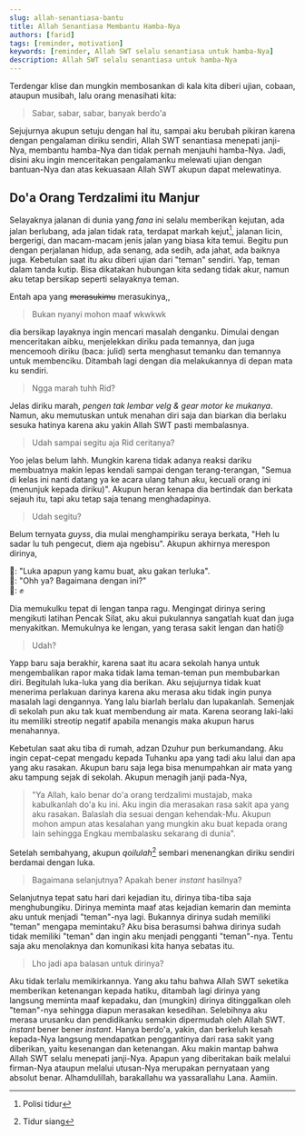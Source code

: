 ```yaml
---
slug: allah-senantiasa-bantu
title: Allah Senantiasa Membantu Hamba-Nya
authors: [farid]
tags: [reminder, motivation]
keywords: [reminder, Allah SWT selalu senantiasa untuk hamba-Nya]
description: Allah SWT selalu senantiasa untuk hamba-Nya
---
```


Terdengar klise dan mungkin membosankan di kala kita diberi ujian, cobaan, ataupun musibah, lalu orang menasihati kita:

> Sabar, sabar, sabar, banyak berdo'a

Sejujurnya akupun setuju dengan hal itu, sampai aku berubah pikiran karena dengan pengalaman diriku sendiri, Allah SWT
senantiasa menepati janji-Nya, membantu hamba-Nya dan tidak pernah menjauhi hamba-Nya.
Jadi, disini aku ingin menceritakan pengalamanku melewati ujian dengan bantuan-Nya dan atas kekuasaan Allah SWT akupun dapat melewatinya.

<!--truncate-->

## Do'a Orang Terdzalimi itu Manjur

Selayaknya jalanan di dunia yang _fana_ ini selalu memberikan kejutan, ada jalan berlubang, ada jalan tidak rata, terdapat markah kejut[^1],
jalanan licin, bergerigi, dan macam-macam jenis jalan yang biasa kita temui. Begitu pun dengan perjalanan hidup, ada senang, ada sedih,
ada jahat, ada baiknya juga. Kebetulan saat itu aku diberi ujian dari "teman" sendiri. Yap, teman dalam tanda kutip. Bisa dikatakan
hubungan kita sedang tidak akur, namun aku tetap bersikap seperti selayaknya teman.

Entah apa yang ~~merasukimu~~ merasukinya,,

> Bukan nyanyi mohon maaf wkwkwk

dia bersikap layaknya ingin mencari masalah denganku. Dimulai dengan menceritakan aibku, menjelekkan diriku pada temannya, dan juga mencemooh
diriku (baca: julid) serta menghasut temanku dan temannya untuk membenciku. Ditambah lagi dengan dia melakukannya di depan mata ku
sendiri.

> Ngga marah tuhh Rid?

Jelas diriku marah, _pengen tak lembar velg & gear motor ke mukanya_. Namun, aku memutuskan untuk menahan diri saja dan biarkan dia berlaku
sesuka hatinya karena aku yakin Allah SWT pasti membalasnya.

> Udah sampai segitu aja Rid ceritanya?

Yoo jelas belum lahh. Mungkin karena tidak adanya reaksi dariku membuatnya makin lepas kendali sampai dengan terang-terangan,
"Semua di kelas ini nanti datang ya ke acara ulang tahun aku, kecuali orang ini (menunjuk kepada diriku)". Akupun heran kenapa dia
bertindak dan berkata sejauh itu, tapi aku tetap saja tenang menghadapinya.

> Udah segitu?

Belum ternyata _guyss_, dia mulai menghampiriku seraya berkata, "Heh lu sadar lu tuh pengecut, diem aja ngebisu". Akupun akhirnya merespon
dirinya,

&#128102;: "Luka apapun yang kamu buat, aku gakan terluka". <br />
&#128103;: "Ohh ya? Bagaimana dengan ini?" <br />
&#128103;: &#9994;

Dia memukulku tepat di lengan tanpa ragu. Mengingat dirinya sering mengikuti latihan Pencak Silat, aku akui pukulannya sangatlah kuat
dan juga menyakitkan. Memukulnya ke lengan, yang terasa sakit lengan dan hati&#128546;

> Udah?

Yapp baru saja berakhir, karena saat itu acara sekolah hanya untuk mengembalikan rapor maka tidak lama teman-teman pun membubarkan diri.
Begitulah luka-luka yang dia berikan. Aku sejujurnya tidak kuat menerima perlakuan darinya karena aku merasa aku tidak ingin punya
masalah lagi dengannya. Yang lalu biarlah berlalu dan lupakanlah. Semenjak di sekolah pun aku tak kuat membendung air mata. Karena seorang
laki-laki itu memiliki streotip negatif apabila menangis maka akupun harus menahannya.

Kebetulan saat aku tiba di rumah, adzan Dzuhur pun berkumandang. Aku ingin cepat-cepat mengadu kepada Tuhanku apa yang tadi aku lalui dan
apa yang aku rasakan. Akupun baru saja lega bisa menumpahkan air mata yang aku tampung sejak di sekolah. Akupun menagih janji pada-Nya,

> "Ya Allah, kalo benar do'a orang terdzalimi mustajab, maka kabulkanlah do'a ku ini. Aku ingin dia merasakan rasa sakit apa yang aku rasakan.
> Balaslah dia sesuai dengan kehendak-Mu. Akupun mohon ampun atas kesalahan yang mungkin aku buat kepada orang lain sehingga Engkau membalasku
> sekarang di dunia".

Setelah sembahyang, akupun _qoilulah_[^2] sembari menenangkan diriku sendiri berdamai dengan luka.

> Bagaimana selanjutnya? Apakah bener _instant_ hasilnya?

Selanjutnya tepat satu hari dari kejadian itu, dirinya tiba-tiba saja menghubungiku. Dirinya meminta maaf atas kejadian kemarin dan meminta
aku untuk menjadi "teman"-nya lagi. Bukannya dirinya sudah memiliki "teman" mengapa memintaku? Aku bisa berasumsi bahwa dirinya sudah
tidak memiliki "teman" dan ingin aku menjadi pengganti "teman"-nya. Tentu saja aku menolaknya dan komunikasi kita hanya sebatas itu.

> Lho jadi apa balasan untuk dirinya?

Aku tidak terlalu memikirkannya. Yang aku tahu bahwa Allah SWT seketika memberikan ketenangan kepada hatiku, ditambah lagi dirinya
yang langsung meminta maaf kepadaku, dan (mungkin) dirinya ditinggalkan oleh "teman"-nya sehingga diapun merasakan kesedihan. Selebihnya
aku merasa urusanku dan pendidikanku semakin dipermudah oleh Allah SWT. _instant_ bener bener _instant_. Hanya berdo'a, yakin, dan berkeluh
kesah kepada-Nya langsung mendapatkan penggantinya dari rasa sakit yang diberikan, yaitu kesenangan dan ketenangan. Aku makin mantap bahwa
Allah SWT selalu menepati janji-Nya. Apapun yang diberitakan baik melalui firman-Nya ataupun melalui utusan-Nya merupakan pernyataan yang
absolut benar. Alhamdulillah, barakallahu wa yassarallahu Lana. Aamiin.

[^1]: Polisi tidur
[^2]: Tidur siang
